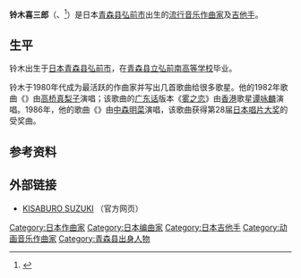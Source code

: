 {{Infobox musical artist  
| Name = 铃木喜三郎
| Img = 
| Img_capt = 
| Img_size = 
| Landscape = 
| Background = 作曲家
| Birth_name = 铃木喜三郎
| Alias = 
| birth_date = {{Birth date and age|1953|2|14}}
| Died = 
| Origin = {{JPN}}[[青森县|青森县]][[弘前市|弘前市]]
| Instrument = 
| Genre = [[日本歌谣曲|日本歌谣曲]]、[[动漫|动漫]]、[[特摄|特摄]]、[[J-POP|J-POP]]等等
| Occupation = [[作曲家|作曲家]]、[[吉他手|吉他手]]
| Years_active = 1980年代至今
| Label = 
| Associated_acts = 
| URL = [http://home.catv.ne.jp/ss/stadium/ KISABURO SUZUKI]（官方网页）
| Current_members = 
| Past_members = 
| Notable_instruments = 
| imdb = 1100442
}}
{{japanese|japanese=鈴木 キサブロー|kana=すずき きさぶろう|romaji=Suzuki Kisaburō}}
'''铃木喜三郎'''（{{lang-ja|鈴木 キサブロー}}、{{bd|1953年|2月14日|catIdx=Suzuki Kisaburo}}<ref>{{Cite web |date=2008年7月1日 |url=http://www.pref.aomori.lg.jp/uta/staff.html |work=青森県民の歌 |title=制作スタッフ |publisher=[[青森县厅|青森县厅]] |accessdate=2016年4月4日 |ref=harv |language=日语 |archive-date=2021年4月28日 |archive-url=https://web.archive.org/web/20210428050327/https://www.pref.aomori.lg.jp/uta/staff.html |dead-url=no }}</ref>）是日本[[青森县|青森县]][[弘前市|弘前市]]出生的[[日本流行音乐|流行音乐]][[作曲家|作曲家]]及[[吉他手|吉他手]]。

==生平==
铃木出生于[[日本|日本]][[青森县|青森县]][[弘前市|弘前市]]，在[[青森县立弘前南高等学校|青森县立弘前南高等学校]]毕业。

铃木于1980年代成为最活跃的作曲家并写出几首歌曲给很多歌星。他的1982年歌曲《{{link-ja|for you…|for you…}}》由[[高桥真梨子|高桥真梨子]]演唱；该歌曲的[[广东话|广东话]]版本《[[雾之恋|雾之恋]]》由[[香港|香港]]歌星[[谭咏麟|谭咏麟]]演唱。1986年，他的歌曲《{{link-ja|DESIRE -情熱-|DESIRE -情熱-}}》由[[中森明菜|中森明菜]]演唱，该歌曲获得第28届[[日本唱片大奖|日本唱片大奖]]的受奖曲。

==参考资料==
{{Reflist}}

==外部链接==
* [http://home.catv.ne.jp/ss/stadium/ KISABURO SUZUKI] {{Wayback|url=http://home.catv.ne.jp/ss/stadium/ |date=20210316142733 }}（官方网页）

{{DEFAULTSORT:Suzuki Kisaburo}}
[[Category:日本作曲家|Category:日本作曲家]]
[[Category:日本编曲家|Category:日本编曲家]]
[[Category:日本吉他手|Category:日本吉他手]]
[[Category:动画音乐作曲家|Category:动画音乐作曲家]]
[[Category:青森县出身人物|Category:青森县出身人物]]